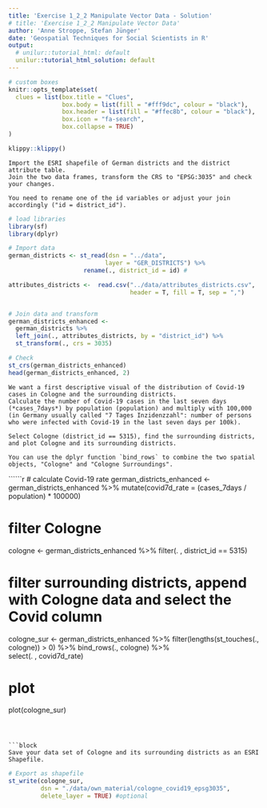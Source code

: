 ```yaml
---
title: 'Exercise 1_2_2 Manipulate Vector Data - Solution'
# title: 'Exercise 1_2_2 Manipulate Vector Data'
author: 'Anne Stroppe, Stefan Jünger'
date: 'Geospatial Techniques for Social Scientists in R'
output:
  # unilur::tutorial_html: default
  unilur::tutorial_html_solution: default
---
```


```r
# custom boxes
knitr::opts_template$set(
  clues = list(box.title = "Clues",
               box.body = list(fill = "#fff9dc", colour = "black"),
               box.header = list(fill = "#ffec8b", colour = "black"),
               box.icon = "fa-search",
               box.collapse = TRUE)
)
```

```r
klippy::klippy()
```



```block
Import the ESRI shapefile of German districts and the district attribute table.
Join the two data frames, transform the CRS to "EPSG:3035" and check your changes. 

```

```block

You need to rename one of the id variables or adjust your join accordingly ("id = district_id").

```


```r

# load libraries
library(sf)
library(dplyr)

# Import data
german_districts <- st_read(dsn = "../data",
                           layer = "GER_DISTRICTS") %>% 
                     rename(., district_id = id) #

attributes_districts <-  read.csv("../data/attributes_districts.csv", 
                                  header = T, fill = T, sep = ",") 


# Join data and transform
german_districts_enhanced <- 
  german_districts %>% 
  left_join(., attributes_districts, by = "district_id") %>% 
  st_transform(., crs = 3035)

# Check
st_crs(german_districts_enhanced)
head(german_districts_enhanced, 2)

```

```block

We want a first descriptive visual of the distribution of Covid-19 cases in Cologne and the surrounding districts. 
Calculate the number of Covid-19 cases in the last seven days (*cases_7days*) by population (population) and multiply with 100,000 (in Germany usually called "7 Tages Inzidenzzahl": number of persons who were infected with Covid-19 in the last seven days per 100k). 

Select Cologne (district_id == 5315), find the surrounding districts, and plot Cologne and its surrounding districts.

```

```block

You can use the dplyr function `bind_rows` to combine the two spatial objects, "Cologne" and "Cologne Surroundings".

```

``````r

# calculate Covid-19 rate
german_districts_enhanced <-
  german_districts_enhanced %>% 
  mutate(covid7d_rate = (cases_7days / population) * 100000)

# filter Cologne
cologne <-
  german_districts_enhanced %>% 
  filter(. , district_id == 5315)

# filter surrounding districts, append with Cologne data and select the Covid column
cologne_sur <-
  german_districts_enhanced %>%
  filter(lengths(st_touches(., cologne)) > 0) %>% 
  bind_rows(., cologne) %>%   
  select(. , covid7d_rate)

# plot  
plot(cologne_sur)


```



```block

Save your data set of Cologne and its surrounding districts as an ESRI Shapefile. 

```

```r

# Export as shapefile
st_write(cologne_sur, 
         dsn = "./data/own_material/cologne_covid19_epsg3035", 
         delete_layer = TRUE) #optional

  
```

